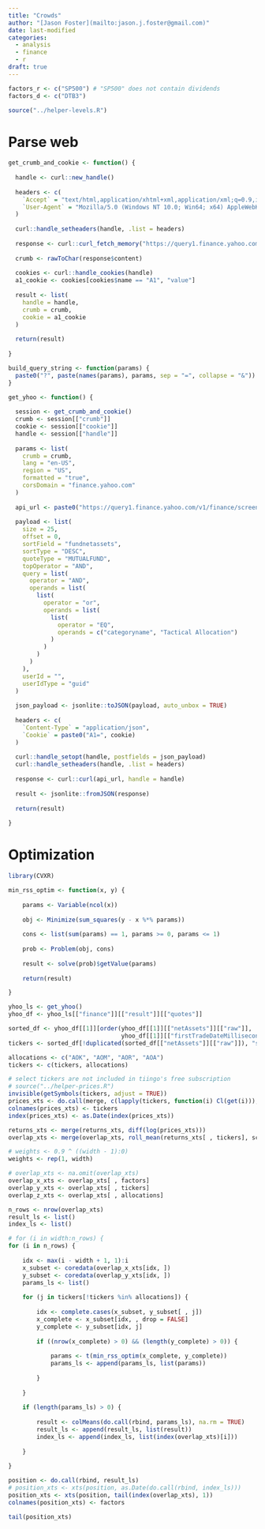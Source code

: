 ```yaml
---
title: "Crowds"
author: "[Jason Foster](mailto:jason.j.foster@gmail.com)"
date: last-modified
categories:
  - analysis
  - finance
  - r
draft: true
---
```


```r
factors_r <- c("SP500") # "SP500" does not contain dividends
factors_d <- c("DTB3")
```

```r
source("../helper-levels.R")
```

# Parse web

```r
get_crumb_and_cookie <- function() {
  
  handle <- curl::new_handle()
  
  headers <- c(
    `Accept` = "text/html,application/xhtml+xml,application/xml;q=0.9,image/webp,image/apng,*/*;q=0.8",
    `User-Agent` = "Mozilla/5.0 (Windows NT 10.0; Win64; x64) AppleWebKit/537.36 (KHTML, like Gecko) Chrome/130.0.0.0 Safari/537.36"
  )
  
  curl::handle_setheaders(handle, .list = headers)
  
  response <- curl::curl_fetch_memory("https://query1.finance.yahoo.com/v1/test/getcrumb", handle = handle)
  
  crumb <- rawToChar(response$content)
  
  cookies <- curl::handle_cookies(handle)
  a1_cookie <- cookies[cookies$name == "A1", "value"]
  
  result <- list(
    handle = handle,
    crumb = crumb,
    cookie = a1_cookie
  )
  
  return(result)
  
}
```

```r
build_query_string <- function(params) {
  paste0("?", paste(names(params), params, sep = "=", collapse = "&"))
}
```

```r
get_yhoo <- function() {
  
  session <- get_crumb_and_cookie()
  crumb <- session[["crumb"]]
  cookie <- session[["cookie"]]
  handle <- session[["handle"]]
  
  params <- list(
    crumb = crumb,
    lang = "en-US",
    region = "US",
    formatted = "true",
    corsDomain = "finance.yahoo.com"
  )
  
  api_url <- paste0("https://query1.finance.yahoo.com/v1/finance/screener", build_query_string(params))
  
  payload <- list(
    size = 25,
    offset = 0,
    sortField = "fundnetassets",
    sortType = "DESC",
    quoteType = "MUTUALFUND",
    topOperator = "AND",
    query = list(
      operator = "AND",
      operands = list(
        list(
          operator = "or",
          operands = list(
            list(
              operator = "EQ",
              operands = c("categoryname", "Tactical Allocation")
            )
          )
        )
      )
    ),
    userId = "",
    userIdType = "guid"
  )
  
  json_payload <- jsonlite::toJSON(payload, auto_unbox = TRUE)
  
  headers <- c(
    `Content-Type` = "application/json",
    `Cookie` = paste0("A1=", cookie)
  )
  
  curl::handle_setopt(handle, postfields = json_payload)
  curl::handle_setheaders(handle, .list = headers)
  
  response <- curl::curl(api_url, handle = handle)
  
  result <- jsonlite::fromJSON(response)
  
  return(result)
  
}
```

# Optimization

```r
library(CVXR)
```

```r
min_rss_optim <- function(x, y) {
    
    params <- Variable(ncol(x))
    
    obj <- Minimize(sum_squares(y - x %*% params))
    
    cons <- list(sum(params) == 1, params >= 0, params <= 1)
    
    prob <- Problem(obj, cons)
        
    result <- solve(prob)$getValue(params)
    
    return(result)

}
```

```r
yhoo_ls <- get_yhoo()
yhoo_df <- yhoo_ls[["finance"]][["result"]][["quotes"]]
```

```r
sorted_df <- yhoo_df[[1]][order(yhoo_df[[1]][["netAssets"]][["raw"]],
                                yhoo_df[[1]][["firstTradeDateMilliseconds"]]), ]
tickers <- sorted_df[!duplicated(sorted_df[["netAssets"]][["raw"]]), "symbol"]
```

```r
allocations <- c("AOK", "AOM", "AOR", "AOA")
tickers <- c(tickers, allocations)
```

```r
# select tickers are not included in tiingo's free subscription
# source("../helper-prices.R")
invisible(getSymbols(tickers, adjust = TRUE))
prices_xts <- do.call(merge, c(lapply(tickers, function(i) Cl(get(i))), all = TRUE))
colnames(prices_xts) <- tickers
index(prices_xts) <- as.Date(index(prices_xts))

returns_xts <- merge(returns_xts, diff(log(prices_xts)))
overlap_xts <- merge(overlap_xts, roll_mean(returns_xts[ , tickers], scale[["overlap"]], min_obs = 1))

# weights <- 0.9 ^ ((width - 1):0)
weights <- rep(1, width)

# overlap_xts <- na.omit(overlap_xts)
overlap_x_xts <- overlap_xts[ , factors]
overlap_y_xts <- overlap_xts[ , tickers]
overlap_z_xts <- overlap_xts[ , allocations]
```

```r
n_rows <- nrow(overlap_xts)
result_ls <- list()
index_ls <- list()

# for (i in width:n_rows) {
for (i in n_rows) {
    
    idx <- max(i - width + 1, 1):i
    x_subset <- coredata(overlap_x_xts[idx, ])
    y_subset <- coredata(overlap_y_xts[idx, ])
    params_ls <- list()
    
    for (j in tickers[!tickers %in% allocations]) {
        
        idx <- complete.cases(x_subset, y_subset[ , j])
        x_complete <- x_subset[idx, , drop = FALSE]
        y_complete <- y_subset[idx, j]
        
        if ((nrow(x_complete) > 0) && (length(y_complete) > 0)) {
            
            params <- t(min_rss_optim(x_complete, y_complete))
            params_ls <- append(params_ls, list(params))
            
        }
        
    }
    
    if (length(params_ls) > 0) {
        
        result <- colMeans(do.call(rbind, params_ls), na.rm = TRUE)
        result_ls <- append(result_ls, list(result))
        index_ls <- append(index_ls, list(index(overlap_xts)[i]))
        
    }
    
}
```

```r
position <- do.call(rbind, result_ls)
# position_xts <- xts(position, as.Date(do.call(rbind, index_ls)))
position_xts <- xts(position, tail(index(overlap_xts), 1))
colnames(position_xts) <- factors
```

```r
tail(position_xts)
```
